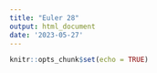 ```yaml
---
title: "Euler 28"
output: html_document
date: '2023-05-27'
---
```


```r
knitr::opts_chunk$set(echo = TRUE)
```
